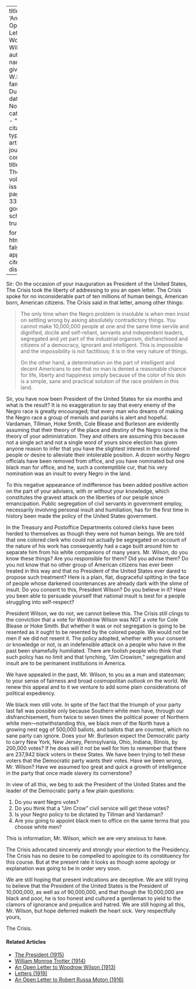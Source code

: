 
---
title: 'Another Open Letter to Woodrow Wilson'
author:
  - name:
      given: W.E.B.
      family: Du Bois
date: Nov. 1913
categories: 
  - ""
citation: 
  type: article-journal
  container-title: The Crisis
  volume: 6
  issue: 7
  page: 339-341
google-scholar: true

format:
  html:
    toc: false
    appendix-cite-as: display
---


Sir: On the occasion of your inauguration as President of the United States, <span class="crisis-title">The Crisis</span> took the liberty of addressing to you an open letter. <span class="crisis-title">The Crisis</span> spoke for no inconsiderable part of ten millions of human beings, American born, American citizens. <span class="crisis-title">The Crisis</span> said in that letter, among other things: 

> The only time when the Negro problem is insoluble is when men insist on settling wrong by asking absolutely contradictory things. You cannot make 10,000,000 people at one and the same time servile and dignified, docile and self-reliant, servants and independent leaders, segregated and yet part of the industrial organism, disfranchised and citizens of a democracy, ignorant and intelligent. This is impossible and the impossibility is not factitious; it is in the very nature of things.    <p> On the other hand, a determination on the part of intelligent and decent Americans to see that no man is denied a reasonable chance for life, liberty and happiness simply because of the color of his skin is a simple, sane and practical solution of the race problem in this land.

Sir, you have now been President of the United States for six months and what is the result? It is no exaggeration to say that every enemy of the Negro race is greatly encouraged; that every man who dreams of making the Negro race a group of menials and pariahs is alert and hopeful. Vardaman, Tillman, Hoke Smith, Cole Blease and Burleson are evidently assuming that their theory of the place and destiny of the Negro race is the theory of your administration. They and others are assuming this because not a single act and not a single word of yours since election has given anyone reason to infer that you have the slightest interest in the colored people or desire to alleviate their intolerable position. A dozen worthy Negro officials have been removed from office, and you have nominated but one black man for office, and he, such a contemptible cur, that his very nomination was an insult to every Negro in the land. 

To this negative appearance of indifference has been added positive action on the part of your advisers, with or without your knowledge, which constitutes the gravest attack on the liberties of our people since emancipation. Public segregation of civil servants in government employ, necessarily involving personal insult and humiliation, has for the first time in history been made the policy of the United States government. 

In the Treasury and Postoffice Departments colored clerks have been herded to themselves as though they were not human beings. We are told that one colored clerk who could not actually be segregated on account of the nature of his work has consequently had a cage built around him to separate him from his white companions of many years. Mr. Wilson, do you know these things? Are you responsible for them? Did you advise them? Do you not know that no other group of American citizens has ever been treated in this way and that no President of the United States ever dared to propose such treatment? Here is a plain, flat, disgraceful spitting in the face of people whose darkened countenances are already dark with the slime of insult. Do you consent to this, President Wilson? Do you believe in it? Have you been able to persuade yourself that national insult is best for a people struggling into self-respect? 

President Wilson, we do not, we cannot believe this. <span class="crisis-title">The Crisis</span> still clings to the conviction that a vote for Woodrow Wilson was NOT a vote for Cole Blease or Hoke Smith. But whether it was or not segregation is going to be resented as it ought to be resented by the colored people. We would not be men if we did not resent it. The policy adopted, whether with your consent or knowledge or not, is an indefensible attack on a people who have in the past been shamefully humiliated. There are foolish people who think that such policy has no limit and that lynching, "Jim Crowism," segregation and insult are to be permanent institutions in America. 

We have appealed in the past, Mr. Wilson, to you as a man and statesman; to your sense of fairness and broad cosmopolitan outlook on the world. We renew this appeal and to it we venture to add some plain considerations of political expediency. 

We black men still vote. In spite of the fact that the triumph of your party last fall was possible only because Southern white men have, through our disfranchisement, from twice to seven times the political power of Northern white men---notwithstanding this, we black men of the North have a growing nest egg of 500,000 ballots, and ballots that are counted, which no sane party can ignore. Does your Mr. Burleson expect the Democratic party to carry New York, New Jersey, Pennsylvania, Ohio, Indiana, Illinois, by 200,000 votes? If he does will it not be well for him to remember that there are 237,942 black voters in these States. We have been trying to tell these voters that the Democratic party wants their votes. Have we been wrong, Mr. Wilson? Have we assumed too great and quick a growth of intelligence in the party that once made slavery its cornerstone? 

In view of all this, we beg to ask the President of the United States and the leader of the Democratic party a few plain questions: 

1. Do you want Negro votes? 
2. Do you think that a "Jim Crow" civil service will get these votes? 
3. Is your Negro policy to be dictated by Tillman and Vardaman? 
4. Are you going to appoint black men to office on the same terms that you choose white men? 

This is information, Mr. Wilson, which we are very anxious to have. 

<span class="crisis-title">The Crisis</span> advocated sincerely and strongly your election to the Presidency. <span class="crisis-title">The Crisis</span> has no desire to be compelled to apologize to its constituency for this course. But at the present rate it looks as though some apology or explanation was going to be in order very soon. 

We are still hoping that present indications are deceptive. We are still trying to believe that the President of the United States is the President of 10,000,000, as well as of 90,000,000, and that though the 10,000,000 are black and poor, he is too honest and cultured a gentleman to yield to the clamors of ignorance and prejudice and hatred. We are still hoping all this, Mr. Wilson, but hope deferred maketh the heart sick. Very respectfully yours, 

<span class="crisis-title">The Crisis</span>. 

<!-- Similar articles start here -->
<div  class="clear-wrap"></div>

#### Related Articles

* [The President (1915)](/Volumes/09/04/president.html)
* [William Monroe Trotter (1914)](/Volumes/09/02/trotter.html)
* [An Open Letter to Woodrow Wilson (1913)](/Volumes/05/05/open_letter.html)
* [Letters (1919)](/Volumes/17/01/letters.html)
* [An Open Letter to Robert Russa Moton (1916)](/Volumes/12/03/open_letter.html)

<!-- Similar articles end here -->